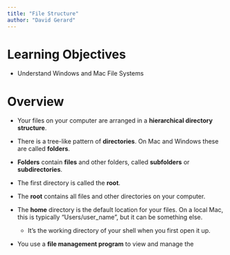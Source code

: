 ```yaml
---
title: "File Structure"
author: "David Gerard"
---
```


# Learning Objectives

- Understand Windows and Mac File Systems

# Overview

- Your files on your computer are arranged in a **hierarchical directory structure**.

- There is a tree-like pattern of **directories**. On Mac and Windows these are called **folders**.

- **Folders** contain **files** and other folders, called **subfolders** or **subdirectories**.

- The first directory is called the **root**.

- The **root** contains all files and other directories on your computer.

- The **home** directory is the default location for your files. On a local Mac, this is typically "Users/user_name", but it can be something else.

  - It's the working directory of your shell when you first open it up.

- You use a **file management program** to view and manage the 

